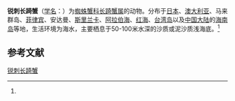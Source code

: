 {{Speciesbox
| name = 锐刺长踦蟹
| status = 
| status_system = 
| image = 
| genus = Phalangipus
| species = hystrix
| authority = (Miers, 1886)<ref name='id11562'>{{cite web| url =http://www.bioinfo.cn/db05/BjdwSpecies.php?action=view&id=11562| title =锐刺长踦蟹| work =《中国动物物种编目数据库》| publisher =中国科学院微生物研究所| author =中国科学院动物研究所| accessdate =2009-04-28| archive-date =2016-03-05| archive-url =https://web.archive.org/web/20160305100152/http://www.bioinfo.cn/db05/BjdwSpecies.php?action=view&id=11562| dead-url =yes}}</ref>
}}

'''锐刺长踦蟹'''（[[学名|学名]]：{{lang|la|''Phalangipus hystrix''}}）为[[蜘蛛蟹科|蜘蛛蟹科]][[长踦蟹属|长踦蟹属]]的动物。分布于[[日本|日本]]、[[澳大利亚|澳大利亚]]、马来群岛、[[菲律宾|菲律宾]]、安达曼、[[斯里兰卡|斯里兰卡]]、[[阿拉伯海|阿拉伯海]]、[[红海|红海]]、[[台湾岛|台湾岛]]以及[[中国大陆|中国大陆]]的[[海南岛|海南岛]]等地，生活环境为海水，主要栖息于50-100米水深的沙质或泥沙质浅海底。<ref name='id11562'/>

== 参考文献 ==
{{reflist}}

{{Wikispecies|Phalangipus hystrix}}
{{Taxonbar|from=Q14084755}}

[[Category:长踦蟹属|锐刺长踦蟹]]


{{螃蟹小作品}}